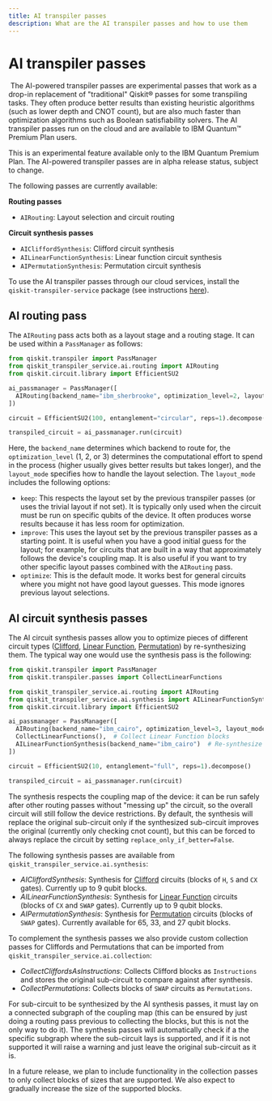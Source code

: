 ```yaml
---
title: AI transpiler passes
description: What are the AI transpiler passes and how to use them
---
```


# AI transpiler passes
​
The AI-powered transpiler passes are experimental passes that work as a drop-in replacement of "traditional" Qiskit&reg; passes for some transpiling tasks. They often produce better results than existing heuristic algorithms (such as lower depth and CNOT count), but are also much faster than optimization algorithms such as Boolean satisfiability solvers. The AI transpiler passes run on the cloud and are available to IBM Quantum&trade; Premium Plan users.


<Admonition type="note">
    This is an experimental feature available only to the IBM Quantum Premium Plan.
    The AI-powered transpiler passes are in alpha release status, subject to change.
</Admonition>

The following passes are currently available:

**Routing passes**
 - `AIRouting`: Layout selection and circuit routing

**Circuit synthesis passes**
 - `AICliffordSynthesis`: Clifford circuit synthesis
 - `AILinearFunctionSynthesis`: Linear function circuit synthesis
 - `AIPermutationSynthesis`: Permutation circuit synthesis

To use the AI transpiler passes through our cloud services, install the `qiskit-transpiler-service` package (see instructions [here](qiskit-transpiler-service#install-transpiler-service)).

## AI routing pass

The `AIRouting` pass acts both as a layout stage and a routing stage. It can be used within a `PassManager` as follows:

```python
from qiskit.transpiler import PassManager
from qiskit_transpiler_service.ai.routing import AIRouting
from qiskit.circuit.library import EfficientSU2

ai_passmanager = PassManager([
  AIRouting(backend_name="ibm_sherbrooke", optimization_level=2, layout_mode="optimize")
])

circuit = EfficientSU2(100, entanglement="circular", reps=1).decompose()

transpiled_circuit = ai_passmanager.run(circuit)
```

Here, the `backend_name` determines which backend to route for, the `optimization_level` (1, 2, or 3) determines the computational effort to spend in the process (higher usually gives better results but takes longer), and the `layout_mode` specifies how to handle the layout selection.
The `layout_mode` includes the following options:

- `keep`: This respects the layout set by the previous transpiler passes (or uses the trivial layout if not set). It is typically only used when the circuit must be run on specific qubits of the device. It often produces worse results because it has less room for optimization.
- `improve`: This uses the layout set by the previous transpiler passes as a starting point. It is useful when you have a good initial guess for the layout; for example, for circuits that are built in a way that approximately follows the device's coupling map. It is also useful if you want to try other specific layout passes combined with the `AIRouting` pass.
- `optimize`: This is the default mode. It works best for general circuits where you might not have good layout guesses. This mode ignores previous layout selections.

## AI circuit synthesis passes

The AI circuit synthesis passes allow you to optimize pieces of different circuit types ([Clifford](https://docs.quantum.ibm.com/api/qiskit/qiskit.quantum_info.Clifford), [Linear Function](https://docs.quantum.ibm.com/api/qiskit/qiskit.circuit.library.LinearFunction), [Permutation](https://docs.quantum.ibm.com/api/qiskit/qiskit.circuit.library.Permutation#permutation)) by re-synthesizing them. The typical way one would use the synthesis pass is the following:

```python
from qiskit.transpiler import PassManager
from qiskit.transpiler.passes import CollectLinearFunctions

from qiskit_transpiler_service.ai.routing import AIRouting
from qiskit_transpiler_service.ai.synthesis import AILinearFunctionSynthesis
from qiskit.circuit.library import EfficientSU2

ai_passmanager = PassManager([
  AIRouting(backend_name="ibm_cairo", optimization_level=3, layout_mode="optimize"),  # Route circuit
  CollectLinearFunctions(),  # Collect Linear Function blocks
  AILinearFunctionSynthesis(backend_name="ibm_cairo")  # Re-synthesize Linear Function blocks
])

circuit = EfficientSU2(10, entanglement="full", reps=1).decompose()

transpiled_circuit = ai_passmanager.run(circuit)
```

The synthesis respects the coupling map of the device: it can be run safely after other routing passes without "messing up" the circuit, so the overall circuit will still follow the device restrictions. By default, the synthesis will replace the original sub-circuit only if the synthesized sub-circuit improves the original (currently only checking cnot count), but this can be forced to always replace the circuit by setting `replace_only_if_better=False`.

The following synthesis passes are available from `qiskit_transpiler_service.ai.synthesis`:

- *AICliffordSynthesis*: Synthesis for [Clifford](https://docs.quantum.ibm.com/api/qiskit/qiskit.quantum_info.Clifford) circuits (blocks of `H`, `S` and `CX` gates). Currently up to 9 qubit blocks.
- *AILinearFunctionSynthesis*: Synthesis for [Linear Function](https://docs.quantum.ibm.com/api/qiskit/qiskit.circuit.library.LinearFunction) circuits (blocks of `CX` and `SWAP` gates). Currently up to 9 qubit blocks.
- *AIPermutationSynthesis*: Synthesis for [Permutation](https://docs.quantum.ibm.com/api/qiskit/qiskit.circuit.library.Permutation#permutation) circuits (blocks of `SWAP` gates). Currently available for 65, 33, and 27 qubit blocks.

To complement the synthesis passes we also provide custom collection passes for Cliffords and Permutations that can be imported from `qiskit_transpiler_service.ai.collection`:

- *CollectCliffordsAsInstructions*: Collects Clifford blocks as `Instructions` and stores the original sub-circuit to compare against after synthesis.
- *CollectPermutations*: Collects blocks of `SWAP` circuits as `Permutations`.

For sub-circuit to be synthesized by the AI synthesis passes, it must lay on a connected subgraph of the coupling map (this can be ensured by just doing a routing pass previous to collecting the blocks, but this is not the only way to do it). The synthesis passes will automatically check if a the specific subgraph where the sub-circuit lays is supported, and if it is not supported it will raise a warning and just leave the original sub-circuit as it is.

In a future release, we plan to include functionality in the collection passes to only collect blocks of sizes that are supported. We also expect to gradually increase the size of the supported blocks.
